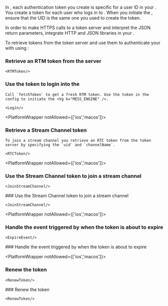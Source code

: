 
In <Vg k="MESS" />, each authentication token you create is specific for a user ID in your <Vpl k="CLIENT" />. You create a token for each user who logs in to <Vg k="MESS" />. When you initiate the <Vg k="MESS_ENGINE" />, ensure that the UID is the same one you used to create the token.

In order to make HTTPS calls to a token server and interpret the JSON return parameters, integrate HTTP and JSON libraries in your <Vpl k="CLIENT"/>.

To retrieve tokens from the token server and use them to authenticate your <Vpl k="CLIENT" /> with <Vg k="MESS" /> using  <Vpd k="SDK" />:

### Retrieve an RTM token from the server

    <RTMToken/>

### Use the token to login into the <Vg k="MESS_ENGINE" />

    Call `fetchToken` to get a fresh RTM token. Use the token in the config to initiate the <Vg k="MESS_ENGINE" />.

    <Login/>

<PlatformWrapper notAllowed={['ios','macos']}>

### Retrieve a Stream Channel token

    To join a stream channel you retrieve an RTC token from the token server by specifying the `uid` and `channelName`.

    <RTCToken/>

</PlatformWrapper>

<PlatformWrapper notAllowed={['ios','macos']}>
### Use the Stream Channel token to join a stream channel

    <JoinStreamChannel/>
</PlatformWrapper>
<PlatformWrapper platform={['ios','macos']}>
### Use the Stream Channel token to join a stream channel

    <JoinStreamChannel/>
</PlatformWrapper>

<PlatformWrapper notAllowed={['ios','macos']}>
### Handle the event triggered by <Vg k="AGORA_BACKEND" /> when the token is about to expire

    <ExpireEvent/>
</PlatformWrapper>
<PlatformWrapper platform={['ios','macos']}>
### Handle the event triggered by <Vg k="AGORA_BACKEND" /> when the token is about to expire
    <ExpireEvent/>
</PlatformWrapper>

<PlatformWrapper notAllowed={['ios','macos']}>
### Renew the token

    <RenewToken/>
</PlatformWrapper>
<PlatformWrapper platform={['ios','macos']}>
### Renew the token

    <RenewToken/>
</PlatformWrapper>


